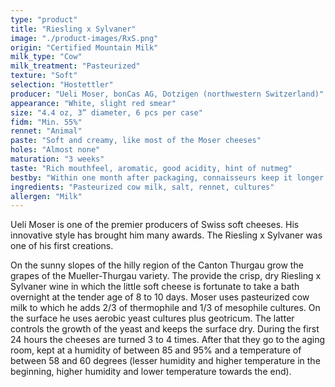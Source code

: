 ```yaml
---
type: "product"
title: "Riesling x Sylvaner"
image: "./product-images/RxS.png"
origin: "Certified Mountain Milk"
milk_type: "Cow"
milk_treatment: "Pasteurized"
texture: "Soft"
selection: "Hostettler"
producer: "Ueli Moser, bonCas AG, Dotzigen (northwestern Switzerland)"
appearance: "White, slight red smear"
size: "4.4 oz, 3” diameter, 6 pcs per case"
fidm: "Min. 55%"
rennet: "Animal"
paste: "Soft and creamy, like most of the Moser cheeses"
holes: "Almost none"
maturation: "3 weeks"
taste: "Rich mouthfeel, aromatic, good acidity, hint of nutmeg"
bestby: "Within one month after packaging, connaisseurs keep it longer."
ingredients: "Pasteurized cow milk, salt, rennet, cultures"
allergen: "Milk"
---
```


Ueli Moser is one of the premier producers of Swiss soft cheeses. His innovative style has brought him many awards. The Riesling x Sylvaner was one of his first creations.

On the sunny slopes of the hilly region of the Canton Thurgau grow the grapes of the Mueller-Thurgau variety. The provide the crisp, dry Riesling x Sylvaner wine in which the little soft cheese is fortunate to take a bath overnight at the tender age of 8 to 10 days. Moser uses pasteurized cow milk to which he adds 2/3 of thermophile and 1/3 of mesophile cultures. On the surface he uses aerobic yeast cultures plus geotricum. The latter controls the growth of the yeast and keeps the surface dry. During the first 24 hours the cheeses are turned 3 to 4 times. After that they go to the aging room, kept at a humidity of between 85 and 95% and a temperature of between 58 and 60 degrees (lesser humidity and higher temperature in the beginning, higher humidity and lower temperature towards the end).
